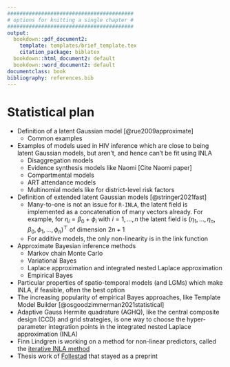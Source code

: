```yaml
---
#########################################
# options for knitting a single chapter #
#########################################
output:
  bookdown::pdf_document2:
    template: templates/brief_template.tex
    citation_package: biblatex
  bookdown::html_document2: default
  bookdown::word_document2: default
documentclass: book
bibliography: references.bib
---
```


# Statistical plan {-}
\adjustmtc
\markboth{Statistical plan}{}
<!-- For PDF output, include these two LaTeX commands after unnumbered chapter headings, otherwise the mini table of contents and the running header will show the previous chapter -->

* Definition of a latent Gaussian model [@rue2009approximate]
  * Common examples
* Examples of models used in HIV inference which are close to being latent Gaussian models, but aren't, and hence can't be fit using INLA
  * Disaggregation models 
  * Evidence synthesis models like Naomi [Cite Naomi paper]
  * Compartmental models
  * ART attendance models
  * Multinomial models like for district-level risk factors
* Definition of extended latent Gaussian models [@stringer2021fast]
  * Many-to-one is not an issue for `R-INLA`, the latent field is implemented as a concatenation of many vectors already. For example, for $\eta_i = \beta_0 + \phi_i$ with $i = 1, \ldots, n$ the latent field is $(\eta_1, \ldots, \eta_n, \beta_0, \phi_1, \ldots, \phi_n)^\top$ of dimension $2n + 1$
  * For additive models, the only non-linearity is in the link function
* Approximate Bayesian inference methods
  * Markov chain Monte Carlo
  * Variational Bayes
  * Laplace approximation and integrated nested Laplace approximation
  * Empirical Bayes
* Particular properties of spatio-temporal models (and LGMs) which make INLA, if feasible, often the best option
* The increasing popularity of empirical Bayes approaches, like Template Model Builder [@osgoodzimmerman2021statistical]
* Adaptive Gauss Hermite quadrature (AGHQ), like the central composite design (CCD) and grid strategies, is one way to choose the hyper-parameter integration points in the integrated nested Laplace approximation (INLA)
* Finn Lindgren is working on a method for non-linear predictors, called the [iterative INLA method](https://github.com/inlabru-org/inlabru/blob/55896f10d563c14e34cab577b29b733aac051f86/vignettes/method.Rmd)
* Thesis work of [Follestad](https://cds.cern.ch/record/639625/files/sis-2003-305.pdf) that stayed as a preprint

<!-- How does the ecological fallacy relate to aggregated output models -->
